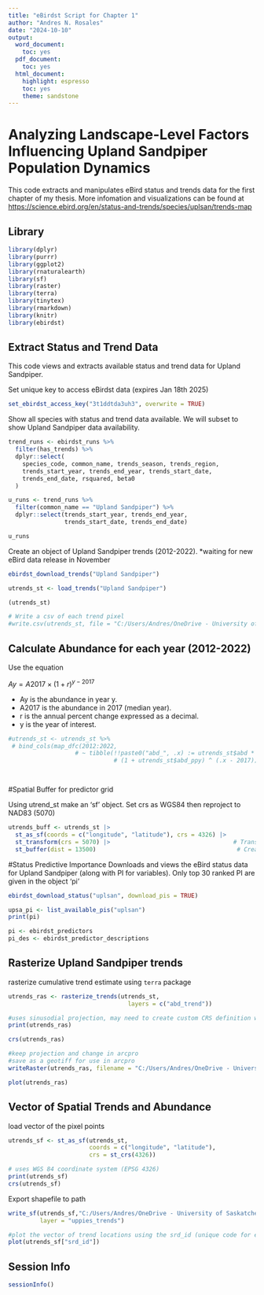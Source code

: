 ```yaml
---
title: "eBirdst Script for Chapter 1"
author: "Andres N. Rosales"
date: "2024-10-10"
output:
  word_document:
    toc: yes
  pdf_document:
    toc: yes
  html_document:
    highlight: espresso
    toc: yes
    theme: sandstone
---
```


# Analyzing Landscape-Level Factors Influencing Upland Sandpiper Population Dynamics

This code extracts and manipulates eBird status and trends data for the first chapter of my thesis. More infomation and visualizations can be found at <https://science.ebird.org/en/status-and-trends/species/uplsan/trends-map>

## Library

```r


library(dplyr)
library(purrr)
library(ggplot2)
library(rnaturalearth)
library(sf)
library(raster)
library(terra)
library(tinytex)
library(rmarkdown)
library(knitr)
library(ebirdst)


```





## Extract Status and Trend Data
This code views and extracts available status and trend data for Upland Sandpiper.


Set unique key to access eBirdst data (expires Jan 18th 2025)
```r
set_ebirdst_access_key("3t1ddtda3uh3", overwrite = TRUE)

```

Show all species with status and trend data available. We will subset to show Upland Sandpiper data availability. 
```r

trend_runs <- ebirdst_runs %>%
  filter(has_trends) %>%
  dplyr::select(
    species_code, common_name, trends_season, trends_region,
    trends_start_year, trends_end_year, trends_start_date,
    trends_end_date, rsquared, beta0
  )

u_runs <- trend_runs %>%
  filter(common_name == "Upland Sandpiper") %>%
  dplyr::select(trends_start_year, trends_end_year, 
                trends_start_date, trends_end_date)

u_runs

```
Create an object of Upland Sandpiper trends (2012-2022). 
*waiting for new eBird data release in November
```r
ebirdst_download_trends("Upland Sandpiper")

utrends_st <- load_trends("Upland Sandpiper")

(utrends_st)

# Write a csv of each trend pixel 
#write.csv(utrends_st, file = "C:/Users/Andres/OneDrive - University of Saskatchewan/17_Analysis/Chapter1/eBird trend data/Cornell/eBirdst package/2012-2022/Raw/utrends20122022.csv", row.names = FALSE) 
```

## Calculate Abundance for each year (2012-2022)

Use the equation 

$Ay = A2017 × (1 + r)^{y-2017}$

- Ay is the abundance in year y.
- A2017  is the abundance in 2017 (median year).
- r is the annual percent change expressed as a decimal.
- y is the year of interest.

```r

#utrends_st <- utrends_st %>%
 # bind_cols(map_dfc(2012:2022, 
                   # ~ tibble(!!paste0("abd_", .x) := utrends_st$abd * 
                              # (1 + utrends_st$abd_ppy) ^ (.x - 2017))))




```


#Spatial Buffer for predictor grid

Using utrend_st make an 'sf' object. Set crs as WGS84 then reproject to NAD83 (5070)
```r

utrends_buff <- utrends_st |> 
  st_as_sf(coords = c("longitude", "latitude"), crs = 4326) |>  
  st_transform(crs = 5070) |>                                   # Transform to NAD 83 (EPSG 5070)
  st_buffer(dist = 13500)                                        # Create 13.5 km buffers


```




#Status Predictive Importance
Downloads and views the eBird status data for Upland Sandpiper (along with PI for variables).
Only top 30 ranked PI are given in the object 'pi'
```r
ebirdst_download_status("uplsan", download_pis = TRUE)

upsa_pi <- list_available_pis("uplsan")
print(pi)

pi <- ebirdst_predictors
pi_des <- ebirdst_predictor_descriptions

```


## Rasterize Upland Sandpiper trends

rasterize cumulative trend estimate using `terra` package
```r
utrends_ras <- rasterize_trends(utrends_st, 
                                  layers = c("abd_trend"))

#uses sinusodial projection, may need to create custom CRS definition when bringing into arcpro
print(utrends_ras)

crs(utrends_ras)

```


```r
#keep projection and change in arcpro
#save as a geotiff for use in arcpro
writeRaster(utrends_ras, filename = "C:/Users/Andres/OneDrive - University of Saskatchewan/14_Arcpro/Chapter1/Shapefiles/ebirdst/utrends_ras2022.tif", overwrite = TRUE)

plot(utrends_ras)

```


## Vector of Spatial Trends and Abundance
load vector of the pixel points 

```r
utrends_sf <- st_as_sf(utrends_st, 
                       coords = c("longitude", "latitude"), 
                       crs = st_crs(4326))

# uses WGS 84 coordinate system (EPSG 4326)
print(utrends_sf)
crs(utrends_sf)
```


Export shapefile to path 
```r
write_sf(utrends_sf,"C:/Users/Andres/OneDrive - University of Saskatchewan/14_Arcpro/Chapter1/Shapefiles/ebirdst/utrends_sf2022.gpkg",
         layer = "uppies_trends")

#plot the vector of trend locations using the srd_id (unique code for every pixel)
plot(utrends_sf["srd_id"])
```


## Session Info
```r
sessionInfo()
```

